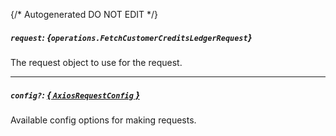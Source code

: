 {/* Autogenerated DO NOT EDIT  */}

##### `request`: *{`operations.FetchCustomerCreditsLedgerRequest`}*
The request object to use for the request.
<Collapsible openLabel={Labels.showProperties} closeLabel={Labels.hideProperties}>
    <FetchCustomerCreditsLedgerRequest/>
</Collapsible>

---
##### `config?`: [*{ `AxiosRequestConfig` }*](https://axios-http.com/docs/req_config)
Available config options for making requests.


